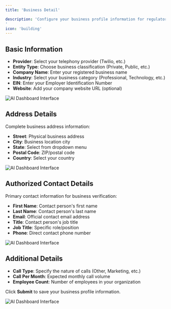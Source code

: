 ```yaml
---
title: 'Business Detail'

description: 'Configure your business profile information for regulatory compliance and company identification.
'
icon: 'building'
---
```

## Basic Information
- **Provider**: Select your telephony provider (Twilio, etc.)
- **Entity Type**: Choose business classification (Private, Public, etc.)
- **Company Name**: Enter your registered business name
- **Industry**: Select your business category (Professional, Technology, etc.)
- **EIN**: Enter your Employer Identification Number
- **Website**: Add your company website URL (optional)

![AI Dashboard Interface](/images/settings/business-detail/image1.png)

## Address Details
Complete business address information:
- **Street**: Physical business address
- **City**: Business location city
- **State**: Select from dropdown menu
- **Postal Code**: ZIP/postal code
- **Country**: Select your country

![AI Dashboard Interface](/images/settings/business-detail/image2.png)

## Authorized Contact Details
Primary contact information for business verification:
- **First Name**: Contact person's first name
- **Last Name**: Contact person's last name
- **Email**: Official contact email address
- **Title**: Contact person's job title
- **Job Title**: Specific role/position
- **Phone**: Direct contact phone number

![AI Dashboard Interface](/images/settings/business-detail/image3.png)

## Additional Details
- **Call Type**: Specify the nature of calls (Other, Marketing, etc.)
- **Call Per Month**: Expected monthly call volume
- **Employee Count**: Number of employees in your organization

Click **Submit** to save your business profile information.

![AI Dashboard Interface](/images/settings/business-detail/image4.png)